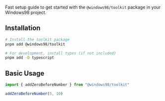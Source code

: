 
<Meta title="Workspaces/Toolkit/Getting Started/Quick Start" />

<Title>🏎️ Quick Start</Title>

Fast setup guide to get started with the `@windows98/toolkit` package in your Windows98 project.

## Installation

```bash
# Install the toolkit package
pnpm add @windows98/toolkit

# For development, install types (if not included)
pnpm add -D typescript
```

## Basic Usage

```typescript
import { addZeroBeforeNumber } from "@windows98/toolkit"

addZeroBeforeNumber(5, 10)
```
